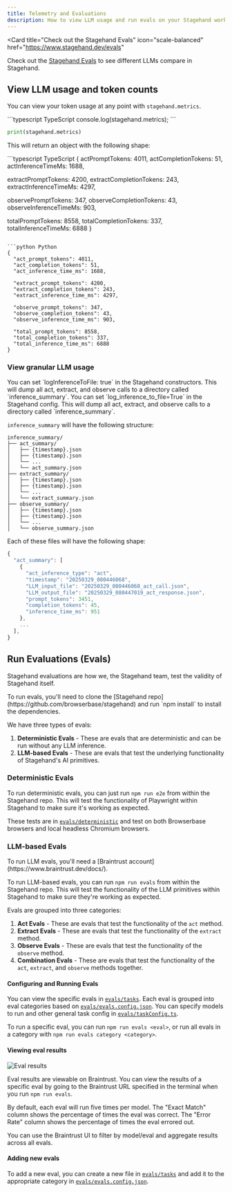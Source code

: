 ```yaml
---
title: Telemetry and Evaluations
description: How to view LLM usage and run evals on your Stagehand workflows.
---
```



<Card
  title="Check out the Stagehand Evals"
  icon="scale-balanced"
  href="https://www.stagehand.dev/evals"
>
  Check out the [Stagehand Evals](https://www.stagehand.dev/evals) to see different LLMs compare in Stagehand.
</Card>

## View LLM usage and token counts

You can view your token usage at any point with `stagehand.metrics`.

<CodeGroup>
```typescript TypeScript
console.log(stagehand.metrics);
```

```python Python
print(stagehand.metrics)
```
</CodeGroup>

This will return an object with the following shape:

<CodeGroup>
```typescript TypeScript
{
  actPromptTokens: 4011,
  actCompletionTokens: 51,
  actInferenceTimeMs: 1688,

  extractPromptTokens: 4200,
  extractCompletionTokens: 243,
  extractInferenceTimeMs: 4297,

  observePromptTokens: 347,
  observeCompletionTokens: 43,
  observeInferenceTimeMs: 903,

  totalPromptTokens: 8558,
  totalCompletionTokens: 337,
  totalInferenceTimeMs: 6888
}
```

```python Python
{
  "act_prompt_tokens": 4011,
  "act_completion_tokens": 51,
  "act_inference_time_ms": 1688,

  "extract_prompt_tokens": 4200,
  "extract_completion_tokens": 243,
  "extract_inference_time_ms": 4297,

  "observe_prompt_tokens": 347,
  "observe_completion_tokens": 43,
  "observe_inference_time_ms": 903,

  "total_prompt_tokens": 8558,
  "total_completion_tokens": 337,
  "total_inference_time_ms": 6888
}
```
</CodeGroup>

### View granular LLM usage

<Tabs>
<Tab title="TypeScript">
You can set `logInferenceToFile: true` in the Stagehand constructors. This will dump all act, extract, and observe calls to a directory called `inference_summary`.
</Tab>
<Tab title="Python">
You can set `log_inference_to_file=True` in the Stagehand config. This will dump all act, extract, and observe calls to a directory called `inference_summary`.
</Tab>
</Tabs>

`inference_summary` will have the following structure:
```
inference_summary/
├── act_summary/
│   ├── {timestamp}.json
│   ├── {timestamp}.json
│   └── ...
│   └── act_summary.json
├── extract_summary/
│   ├── {timestamp}.json
│   ├── {timestamp}.json
│   └── ...
│   └── extract_summary.json
├── observe_summary/
│   ├── {timestamp}.json
│   ├── {timestamp}.json
│   └── ...
│   └── observe_summary.json
```

Each of these files will have the following shape:
```typescript
{
  "act_summary": [
    {
      "act_inference_type": "act",
      "timestamp": "20250329_080446068",
      "LLM_input_file": "20250329_080446068_act_call.json",
      "LLM_output_file": "20250329_080447019_act_response.json",
      "prompt_tokens": 3451,
      "completion_tokens": 45,
      "inference_time_ms": 951
    },
    ...
  ],
}
```

## Run Evaluations (Evals)
Stagehand evaluations are how we, the Stagehand team, test the validity of Stagehand itself.

<Tip>
To run evals, you'll need to clone the [Stagehand repo](https://github.com/browserbase/stagehand) and run `npm install` to install the dependencies.
</Tip>

We have three types of evals:
1. **Deterministic Evals** - These are evals that are deterministic and can be run without any LLM inference.
2. **LLM-based Evals** - These are evals that test the underlying functionality of Stagehand's AI primitives.

### Deterministic Evals

To run deterministic evals, you can just run `npm run e2e` from within the Stagehand repo. This will test the functionality of Playwright within Stagehand to make sure it's working as expected.

These tests are in [`evals/deterministic`](https://github.com/browserbase/stagehand/tree/main/evals/deterministic) and test on both Browserbase browsers and local headless Chromium browsers.

### LLM-based Evals

<Tip>
To run LLM evals, you'll need a [Braintrust account](https://www.braintrust.dev/docs/).
</Tip>

To run LLM-based evals, you can run `npm run evals` from within the Stagehand repo. This will test the functionality of the LLM primitives within Stagehand to make sure they're working as expected.

Evals are grouped into three categories:
1. **Act Evals** - These are evals that test the functionality of the `act` method.
2. **Extract Evals** - These are evals that test the functionality of the `extract` method.
3. **Observe Evals** - These are evals that test the functionality of the `observe` method.
4. **Combination Evals** - These are evals that test the functionality of the `act`, `extract`, and `observe` methods together.

#### Configuring and Running Evals
You can view the specific evals in [`evals/tasks`](https://github.com/browserbase/stagehand/tree/main/evals/tasks). Each eval is grouped into eval categories based on [`evals/evals.config.json`](https://github.com/browserbase/stagehand/blob/main/evals/evals.config.json). You can specify models to run and other general task config in [`evals/taskConfig.ts`](https://github.com/browserbase/stagehand/blob/main/evals/taskConfig.ts).

To run a specific eval, you can run `npm run evals <eval>`, or run all evals in a category with `npm run evals category <category>`.

#### Viewing eval results
![Eval results](/images/evals.png)

Eval results are viewable on Braintrust. You can view the results of a specific eval by going to the Braintrust URL specified in the terminal when you run `npm run evals`.

By default, each eval will run five times per model. The "Exact Match" column shows the percentage of times the eval was correct. The "Error Rate" column shows the percentage of times the eval errored out.

You can use the Braintrust UI to filter by model/eval and aggregate results across all evals.

#### Adding new evals
To add a new eval, you can create a new file in [`evals/tasks`](https://github.com/browserbase/stagehand/tree/main/evals/tasks) and add it to the appropriate category in [`evals/evals.config.json`](https://github.com/browserbase/stagehand/blob/main/evals/evals.config.json).


